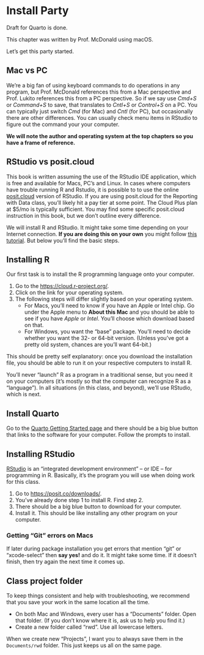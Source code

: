 # Install Party {#install}

::: callout-warning
Draft for Quarto is done.
:::

::: callout
This chapter was written by Prof. McDonald using macOS.
:::


Let's get this party started.

## Mac vs PC

We're a big fan of using keyboard commands to do operations in any program, but Prof. McDonald references this from a Mac perspective and Prof. Lukito references this from a PC perspective. So if we say use *Cmd+S* or *Command+S* to save, that translates to *Cntl+S* or *Control+S* on a PC. You can typically just switch *Cmd* (for Mac) and *Cntl* (for PC), but occasionally there are other differences. You can usually check menu items in RStudio to figure out the command your your computer.

**We will note the author and operating system at the top chapters so you have a frame of reference.**

## RStudio vs posit.cloud

This book is written assuming the use of the RStudio IDE application, which is free and available for Macs, PC's and Linux. In cases where computers have trouble running R and Rstudio, it is possible to to use the online [posit.cloud](https://posit.cloud/) version of RStudio. If you are using posit.cloud for the Reporting with Data class, you'll likely hit a pay tier at some point. The Cloud Plus plan at \$5/mo is typically sufficient. You may find some specific posit.cloud instruction in this book, but we don't outline every difference.

We will install R and RStudio. It might take some time depending on your Internet connection. **If you are doing this on your own** you might follow [this tutorial](https://learnr-examples.shinyapps.io/ex-setup-r/). But below you'll find the basic steps.

## Installing R

Our first task is to install the R programming language onto your computer.

1.  Go to the <https://cloud.r-project.org/>.
2.  Click on the link for your operating system.
3.  The following steps will differ slightly based on your operating system.
    -   For Macs, you'll need to know if you have an Apple or Intel chip. Go under the Apple menu to **About this Mac** and you should be able to see if you have *Apple* or *Intel*. You'll choose which download based on that.
    -   For Windows, you want the "base" package. You'll need to decide whether you want the 32- or 64-bit version. (Unless you've got a pretty old system, chances are you'll want 64-bit.)

This should be pretty self explanatory: once you download the installation file, you should be able to run it on your respective computers to install R.

You'll never "launch" R as a program in a traditional sense, but you need it on your computers (it's mostly so that the computer can recognize R as a "language"). In all situations (in this class, and beyond), we'll use RStudio, which is next.

## Install Quarto

Go to the [Quarto Getting Started page](https://quarto.org/docs/get-started/) and there should be a big blue button that links to the software for your computer. Follow the prompts to install.

## Installing RStudio

[RStudio](https://posit.co/downloads/) is an "integrated development environment" -- or IDE -- for programming in R. Basically, it's the program you will use when doing work for this class.

1.  Go to <https://posit.co/downloads/>.
2.  You've already done step 1 to install R. Find step 2.
3.  There should be a big blue button to download for your computer.
4.  Install it. This should be like installing any other program on your computer.

### Getting "Git" errors on Macs

If later during package installation you get errors that mention "git" or "xcode-select" then **say yes!** and do it. It might take some time. If it doesn't finish, then try again the next time it comes up.

## Class project folder

To keep things consistent and help with troubleshooting, we recommend that you save your work in the same location all the time.

-   On both Mac and Windows, every user has a "Documents" folder. Open that folder. (If you don't know where it is, ask us to help you find it.)
-   Create a new folder called "rwd". Use all lowercase letters.

When we create new "Projects", I want you to always save them in the `Documents/rwd` folder. This just keeps us all on the same page.
